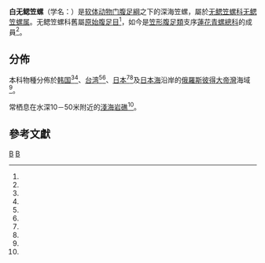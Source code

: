 {{Speciesbox
| taxon = Limalepeta lima
| binomial_authority = Dall, 1918
}}

'''白无鳃笠螺'''（学名：{{lang|la|'''''Limalepeta lima'''''}}）是[[软体动物门|软体动物门]][[腹足綱|腹足綱]]之下的深海笠螺，屬於[[无鳃笠螺科|无鳃笠螺科]][[无鳃笠螺属|无鳃笠螺属]]。无鳃笠螺科舊屬[[原始腹足目|原始腹足目]]<ref name="shell_60" />，如今是[[笠形腹足類|笠形腹足類]]支序[[蓮花青螺總科|蓮花青螺總科]]的成員<ref name="Bouchet 2005" />。

==分佈==
本科物種分佈於[[韩国|韩国]]<ref name="shell_60"/><ref name="shelldoc_720090224017"/>、[[台湾|台湾]]<ref name="shell_60"/><ref name="shelldoc_100269"/>、[[日本|日本]]<ref name="shell_60"/><ref name="shelldoc_100269"/>及[[日本海|日本海]]沿岸的[[俄羅斯|俄羅斯]][[彼得大帝灣|彼得大帝灣]]海域<ref name="Peter"/>。

常栖息在水深10－50米附近的[[淺海|淺海]][[岩礁|岩礁]]<ref name="shell_60"/>。

==參考文獻==
{{reflist |refs=
<ref name="Bouchet 2005">{{Bouchet 2005}}</ref>
<ref name="Peter">{{cite journal
 |first=K. G. |last=Kolbin
 |title=Reproduction and development of the limpet ''Limalepeta lima'' (Dall, 1918) (Gastropoda: Lepetidae) from Peter the Great Bay, Sea of Japan
 |journal=Russian Journal of Marine Biology
 |volume=32 |issue=4 |pages=pp 265–267
 |date=2006-07 |accessdate=2017-03-31
 |doi=10.1134/S1063074006040110}}</ref>
<ref name="shell_60">{{cite web
 |url=http://shell.sinica.edu.tw/chinese/shellbase_detail.php?science_no=60
 |title=国际贝库：白无鳃笠螺
 |publisher=台湾贝类资料库
 |accessdate=2009-08-11
 |archive-date=2016-03-04
 |archive-url=https://web.archive.org/web/20160304102915/http://shell.sinica.edu.tw/chinese/shellbase_detail.php?science_no=60
 |dead-url=no
 }}</ref>
<ref name="shelldoc_100269">{{shelldoc_100269}}</ref>
<ref name="shelldoc_720090224017">{{shelldoc_720090224017}}</ref>
}}

{{Taxonbar|from=Q13762986}}

[[Category:无鳃笠螺属|B]]
[[Category:_1918年描述的动物|B]]